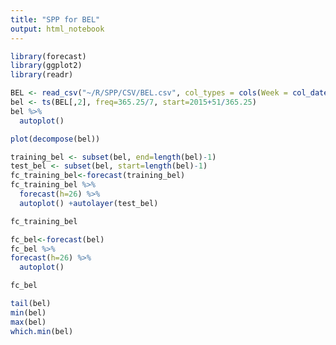 ```yaml
---
title: "SPP for BEL"
output: html_notebook
---
```


```r
library(forecast)
library(ggplot2)
library(readr)
```

```r
BEL <- read_csv("~/R/SPP/CSV/BEL.csv", col_types = cols(Week = col_date(format = "%Y-%m-%d")))
bel <- ts(BEL[,2], freq=365.25/7, start=2015+51/365.25)
bel %>%
  autoplot()
```

```r
plot(decompose(bel))
```

```r
training_bel <- subset(bel, end=length(bel)-1)
test_bel <- subset(bel, start=length(bel)-1)
fc_training_bel<-forecast(training_bel)
fc_training_bel %>%
  forecast(h=26) %>%
  autoplot() +autolayer(test_bel)
```

```r
fc_training_bel
```

```r
fc_bel<-forecast(bel)
fc_bel %>%
forecast(h=26) %>%
  autoplot()
```

```r
fc_bel
```

```r
tail(bel)
min(bel)
max(bel)
which.min(bel)
```

